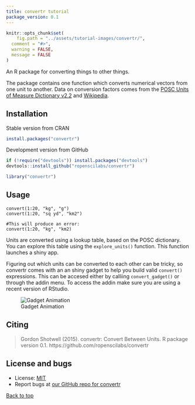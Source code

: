 ```yaml
---
title: convertr tutorial
package_version: 0.1
---
```


```r
knitr::opts_chunk$set(
	fig.path = "../assets/tutorial-images/convertr/",
  comment = "#>",
  warning = FALSE,
  message = FALSE
)
```

An R package for converting things to other things.

The package contains one function which converts numerical vectors from one unit to another. Data on conversion factors comes from the [POSC Units of Measure Dictionary v2.2](http://w3.energistics.org/uom/poscUnits22.xml) and [Wikipedia](https://en.wikipedia.org/wiki/Conversion_of_units).


<section id="installation">

## Installation

Stable version from CRAN

```r
install.packages("convertr")
```


Development version from GitHub

```r
if (!require("devtools")) install.packages("devtools")
devtools::install_github("ropenscilabs/convertr")
```

```r
library("convertr")
```

<section id="usage">

## Usage


```
convert(1:20, "kg", "g")
convert(1:20, "sq yd", "km2")

#This will produce an error:
convert(1:20, "kg", "km2)
```

Units are converted using a lookup table, based on the POSC dictionary. You can explore this table using the `explore_units()` function. This function launches a shiny app.

Figuring out which units can be converted to each other can be tricky, so convertr comes with an an shiny gadget to help you build valid `convert()` expressions. This can be accesed either by calliing `convert_gadget()` or through the addin menu. To access the addin make sure you are using a recent version of RStudio.

![Gadget Animation](../assets/tutorial-images/convertr/convertr_gif.gif)

<section id="citing">

## Citing

> Gordon Shotwell (2015). convertr: Convert Between Units. R package version 0.1. https://github.com/ropenscilabs/convertr


<section id="license_bugs">

## License and bugs

* License: [MIT](http://opensource.org/licenses/MIT)
* Report bugs at [our GitHub repo for convertr](https://github.com/ropenscilabs/convertr/issues?state=open)


[Back to top](#top)
